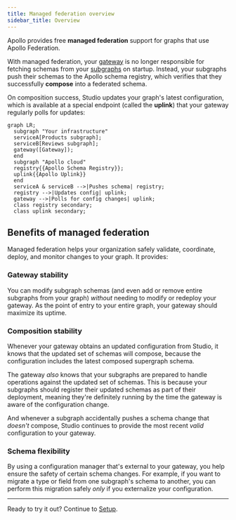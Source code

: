 ```yaml
---
title: Managed federation overview
sidebar_title: Overview
---
```


Apollo provides free **managed federation** support for graphs that use Apollo Federation.

With managed federation, your [gateway](../gateway/) is no longer responsible for fetching schemas from your [subgraphs](../subgraphs/) on startup. Instead, your subgraphs push their schemas to the Apollo schema registry, which verifies that they successfully **compose** into a federated schema.

On composition success, Studio updates your graph's latest configuration, which is available at a special endpoint (called the **uplink**) that your gateway regularly polls for updates:

```mermaid
graph LR;
  subgraph "Your infrastructure"
  serviceA[Products subgraph];
  serviceB[Reviews subgraph];
  gateway([Gateway]);
  end
  subgraph "Apollo cloud"
  registry{{Apollo Schema Registry}};
  uplink{{Apollo Uplink}}
  end
  serviceA & serviceB -->|Pushes schema| registry;
  registry -->|Updates config| uplink;
  gateway -->|Polls for config changes| uplink;
  class registry secondary;
  class uplink secondary;
```

## Benefits of managed federation

Managed federation helps your organization safely validate, coordinate, deploy, and monitor changes to your graph. It provides:

### Gateway stability

You can modify subgraph schemas (and even add or remove entire subgraphs from your graph) _without_ needing to modify or redeploy your gateway. As the point of entry to your entire graph, your gateway should maximize its uptime.

### Composition stability

Whenever your gateway obtains an updated configuration from Studio, it knows that the updated set of schemas will compose, because the configuration includes the latest composed supergraph schema.

The gateway _also_ knows that your subgraphs are prepared to handle operations against the updated set of schemas. This is because your subgraphs should register their updated schemas as part of their deployment, meaning they're definitely running by the time the gateway is aware of the configuration change.

And whenever a subgraph accidentally pushes a schema change that _doesn't_ compose, Studio continues to provide the most recent _valid_ configuration to your gateway.


### Schema flexibility

By using a configuration manager that's external to your gateway, you help ensure the safety of certain schema changes. For example, if you want to migrate a type or field from one subgraph's schema to another, you can perform this migration safely _only_ if you externalize your configuration.

<hr/>

Ready to try it out? Continue to [Setup](./setup/).
